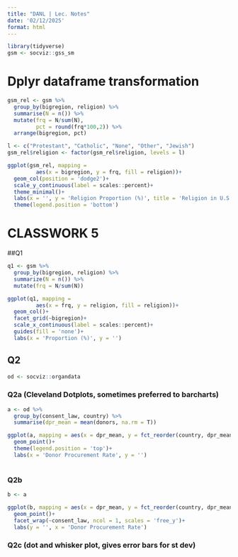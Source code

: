 ```yaml
---
title: "DANL | Lec. Notes"
date: '02/12/2025'
format: html
---
```


```r
library(tidyverse)
gsm <- socviz::gss_sm
```

# Dplyr dataframe transformation
```r


gsm_rel <- gsm %>% 
  group_by(bigregion, religion) %>% 
  summarise(N = n()) %>% 
  mutate(frq = N/sum(N),
         pct = round(frq*100,2)) %>% 
  arrange(bigregion, pct)

l <- c("Protestant", "Catholic", "None", "Other", "Jewish")
gsm_rel$religion <- factor(gsm_rel$religion, levels = l)

ggplot(gsm_rel, mapping =
         aes(x = bigregion, y = frq, fill = religion))+
  geom_col(position = 'dodge2')+
  scale_y_continuous(label = scales::percent)+
  theme_minimal()+
  labs(x = '', y = 'Religion Proportion (%)', title = 'Religion in U.S. Regions',fill = 'Religion')+
  theme(legend.position = 'bottom')
```


# CLASSWORK 5

##Q1
```r
q1 <- gsm %>% 
  group_by(bigregion, religion) %>% 
  summarize(N = n()) %>% 
  mutate(frq = N/sum(N))

ggplot(q1, mapping = 
         aes(x = frq, y = religion, fill = religion))+
  geom_col()+
  facet_grid(~bigregion)+
  scale_x_continuous(label = scales::percent)+
  guides(fill = 'none')+
  labs(x = 'Proportion (%)', y = '')
```

## Q2
```r
od <- socviz::organdata
```

### Q2a (Cleveland Dotplots, sometimes preferred to barcharts)
```r
a <- od %>% 
  group_by(consent_law, country) %>% 
  summarise(dpr_mean = mean(donors, na.rm = T))

ggplot(a, mapping = aes(x = dpr_mean, y = fct_reorder(country, dpr_mean), colour = consent_law))+
  geom_point()+
  theme(legend.position = 'top')+
  labs(x = 'Donor Procurement Rate', y = '')
  
```

### Q2b
```r
b <- a

ggplot(b, mapping = aes(x = dpr_mean, y = fct_reorder(country, dpr_mean, na.rm = T)))+
  geom_point()+
  facet_wrap(~consent_law, ncol = 1, scales = 'free_y')+
  labs(y = '', x = 'Donor Procurement Rate')
```

### Q2c (dot and whisker plot, gives error bars for st dev)